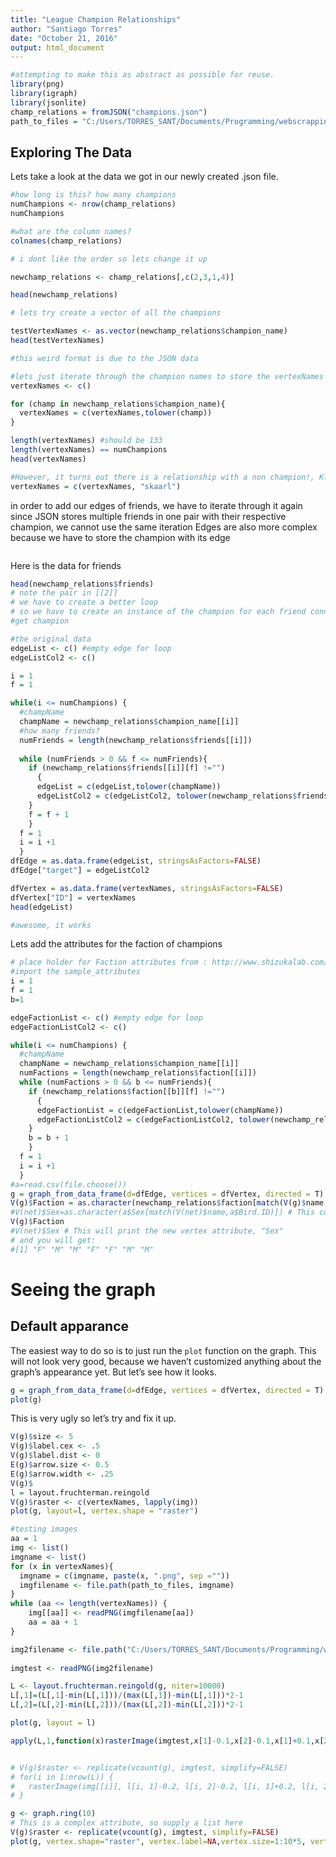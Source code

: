 ```yaml
---
title: "League Champion Relationships"
author: "Santiago Torres"
date: "October 21, 2016"
output: html_document
---
```


```r
#attempting to make this as abstract as possible for reuse.
library(png)
library(igraph)
library(jsonlite)
champ_relations = fromJSON("champions.json")
path_to_files = "C:/Users/TORRES_SANT/Documents/Programming/webscrapping/champion_relationships/R_analysis"
```

## Exploring The Data

Lets take a look at the data we got in our newly created .json file.


```r
#how long is this? how many champions
numChampions <- nrow(champ_relations)
numChampions

#what are the column names?
colnames(champ_relations)

# i dont like the order so lets change it up

newchamp_relations <- champ_relations[,c(2,3,1,4)]

head(newchamp_relations)

# lets try create a vector of all the champions

testVertexNames <- as.vector(newchamp_relations$champion_name)
head(testVertexNames)

#this weird format is due to the JSON data

#lets just iterate through the champion names to store the vertexNames
vertexNames <- c()

for (champ in newchamp_relations$champion_name){
  vertexNames = c(vertexNames,tolower(champ))
}

length(vertexNames) #should be 133
length(vertexNames) == numChampions
head(vertexNames)

#However, it turns out there is a relationship with a non champion!, Kled has a friend Skarl which appears in the data
vertexNames = c(vertexNames, "skaarl")

```


in order to add our edges of friends, we have to iterate through it again
since JSON stores multiple friends in one pair with their respective champion, we cannot use the same iteration
Edges are also more complex because we have to store the champion with its edge

```r
```

Here is the data for friends

```r
head(newchamp_relations$friends)
# note the pair in [[2]]
# we have to create a better loop
# so we have to create an instance of the champion for each friend connection it has
#get champion

#the original data 
edgeList <- c() #empty edge for loop
edgeListCol2 <- c()

i = 1
f = 1

while(i <= numChampions) {
  #champName
  champName = newchamp_relations$champion_name[[i]]
  #how many friends?
  numFriends = length(newchamp_relations$friends[[i]])
  
  while (numFriends > 0 && f <= numFriends){
    if (newchamp_relations$friends[[i]][f] !="")
      {
      edgeList = c(edgeList,tolower(champName))
      edgeListCol2 = c(edgeListCol2, tolower(newchamp_relations$friends[[i]][f]))
    }
    f = f + 1
    }
  f = 1
  i = i +1
  }
dfEdge = as.data.frame(edgeList, stringsAsFactors=FALSE)
dfEdge["target"] = edgeListCol2

dfVertex = as.data.frame(vertexNames, stringsAsFactors=FALSE)
dfVertex["ID"] = vertexNames
head(edgeList)

#awesome, it works
```

Lets add the attributes for the faction of champions

```r
# place holder for Faction attributes from : http://www.shizukalab.com/toolkits/sna/plotting-networks-pt-2
#import the sample_attributes
i = 1
f = 1
b=1

edgeFactionList <- c() #empty edge for loop
edgeFactionListCol2 <- c()

while(i <= numChampions) {
  #champName
  champName = newchamp_relations$champion_name[[i]]
  numFactions = length(newchamp_relations$faction[[i]])
  while (numFactions > 0 && b <= numFriends){
    if (newchamp_relations$faction[[b]][f] !="")
      {
      edgeFactionList = c(edgeFactionList,tolower(champName))
      edgeFactionListCol2 = c(edgeFactionListCol2, tolower(newchamp_relations$faction[[i]][f]))
    }
    b = b + 1
    }
  f = 1
  i = i +1
  }
#a=read.csv(file.choose())
g = graph_from_data_frame(d=dfEdge, vertices = dfVertex, directed = T)
V(g)$Faction = as.character(newchamp_relations$faction[match(V(g)$name, newchamp_relations$name)])
#V(net)$Sex=as.character(a$Sex[match(V(net)$name,a$Bird.ID)]) # This code says to create a vertex attribute called "Sex" by extracting the value of the column "Sex" in the attributes file when the Bird ID number matches the vertex name.
V(g)$Faction
#V(net)$Sex # This will print the new vertex attribute, "Sex"
# and you will get:
#[1] "F" "M" "M" "F" "F" "M" "M"
```
# Seeing the graph
## Default apparance
The easiest way to do so is to just run the `plot` function on the graph.  This will not look very good, because we haven't customized anything about the graph's appearance yet.  But let's see how it looks.

```r
g = graph_from_data_frame(d=dfEdge, vertices = dfVertex, directed = T)
plot(g)
```

This is very ugly so let's try and fix it up.

```r
V(g)$size <- 5
V(g)$label.cex <- .5
V(g)$label.dist <- 0
E(g)$arrow.size <- 0.5
E(g)$arrow.width <- .25
V(g)$
l = layout.fruchterman.reingold
V(g)$raster <- c(vertexNames, lapply(img))
plot(g, layout=l, vertex.shape = "raster")
```


```r
#testing images
aa = 1
img <- list()
imgname <- list()
for (x in vertexNames){
  imgname = c(imgname, paste(x, ".png", sep =""))
  imgfilename <- file.path(path_to_files, imgname)
}
while (aa <= length(vertexNames)) {
    img[[aa]] <- readPNG(imgfilename[aa])
    aa = aa + 1
}

img2filename <- file.path("C:/Users/TORRES_SANT/Documents/Programming/webscrapping/champion_relationships/R_analysis","aatrox.png")
 
imgtest <- readPNG(img2filename)

L <- layout.fruchterman.reingold(g, niter=10000)
L[,1]=(L[,1]-min(L[,1]))/(max(L[,1])-min(L[,1]))*2-1
L[,2]=(L[,2]-min(L[,2]))/(max(L[,2])-min(L[,2]))*2-1

plot(g, layout = l)

apply(L,1,function(x)rasterImage(imgtest,x[1]-0.1,x[2]-0.1,x[1]+0.1,x[2]+0.1))


# V(g)$raster <- replicate(vcount(g), imgtest, simplify=FALSE)
# for(i in 1:nrow(L)) {  
#   rasterImage(img[[i]], l[i, 1]-0.2, l[i, 2]-0.2, l[i, 1]+0.2, l[i, 2]+0.2)
# }
```

```r
g <- graph.ring(10)
# This is a complex attribute, so supply a list here
V(g)$raster <- replicate(vcount(g), imgtest, simplify=FALSE)
plot(g, vertex.shape="raster", vertex.label=NA,vertex.size=1:10*5, vertex.size2=1:10*5)
```

    